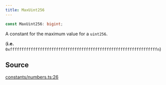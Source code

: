 ```yaml
---
title: MaxUint256
---
```


```ts
const MaxUint256: bigint;
```

A constant for the maximum value for a `uint256`.

(**i.e.** `0xffffffffffffffffffffffffffffffffffffffffffffffffffffffffffffffffn`)

## Source

[constants/numbers.ts:26](https://github.com/dominant-strategies/quais-6.js/blob/3237c5c21df47dfe74b210196b4121a22539a577/src/constants/numbers.ts#L26)
